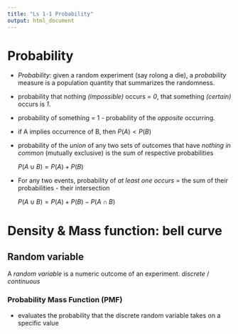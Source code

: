 ```yaml
---
title: "Ls 1-1 Probability"
output: html_document
---
```


# Probability
* *Probability*: given a random experiment (say rolong a die), a *probability* measure is  a population quantity that summarizes the randomness.

* probability that nothing *(impossible)* occurs = *0*, that something *(certain)* occurs is *1*.

* probability of something = 1 - probability of the *opposite* occurring.

* if A implies occurrence of B, then 
    $P(A) < P(B)$

* probability of the *union* of any two sets of outcomes that have *nothing in common* (mutually exclusive) is the sum of respective probabilities

    $P(A \cup B) = P(A)+ P(B)$
    
* For any two events, probability of *at least one occurs* = the sum of their probabilities - their intersection

    $P(A \cup B) = P(A)+ P(B) - P(A \cap B)$

# Density & Mass function: bell curve

## Random variable

A *random variable* is a numeric outcome of an experiment.
*discrete* / *continuous*
 
### Probability Mass Function (PMF)
* evaluates the probability that the discrete random variable takes on a specific value
